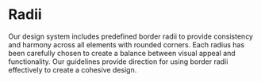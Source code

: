 
<Meta title='Tokens/Radii' />

# Radii

Our design system includes predefined border radii to provide consistency and harmony across all elements with rounded corners. Each radius has been carefully chosen to create a balance between visual appeal and functionality. Our guidelines provide direction for using border radii effectively to create a cohesive design.

<TokensGrid tokens={radii} />


